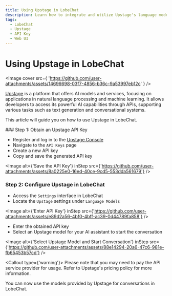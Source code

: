 ```yaml
---
title: Using Upstage in LobeChat
description: Learn how to integrate and utilize Upstage's language model APIs in LobeChat.
tags:
  - LobeChat
  - Upstage
  - API Key
  - Web UI
---
```

# Using Upstage in LobeChat

<Image
cover
src={
'https://github.com/user-attachments/assets/14696698-03f7-4856-b36c-9a53997eb12c'
}
/>

[Upstage](https://www.upstage.ai/) is a platform that offers AI models and services, focusing on applications in natural language processing and machine learning. It allows developers to access its powerful AI capabilities through APIs, supporting various tasks such as text generation and conversational systems.

This article will guide you on how to use Upstage in LobeChat.

<Steps>
### Step 1: Obtain an Upstage API Key

- Register and log in to the [Upstage Console](https://console.upstage.ai/home)
- Navigate to the `API Keys` page
- Create a new API key
- Copy and save the generated API key

<Image
alt={'Save the API Key'}
inStep
src={'https://github.com/user-attachments/assets/8a0225e0-16ed-40ce-9cd5-553dda561679'}
/>

### Step 2: Configure Upstage in LobeChat

- Access the `Settings` interface in LobeChat
- Locate the `Upstage` settings under `Language Models`

<Image
alt={'Enter API Key'}
inStep
src={'https://github.com/user-attachments/assets/e89d2a56-4bf0-4bff-ac39-0d44789fa858'}
/>

- Enter the obtained API key
- Select an Upstage model for your AI assistant to start the conversation

<Image
alt={'Select Upstage Model and Start Conversation'}
inStep
src={'https://github.com/user-attachments/assets/88e14294-20a6-47c6-981e-fb65453b57cd'}
/>

<Callout type={'warning'}>
Please note that you may need to pay the API service provider for usage. Refer to Upstage's pricing policy for more information.
</Callout>

</Steps>

You can now use the models provided by Upstage for conversations in LobeChat.

